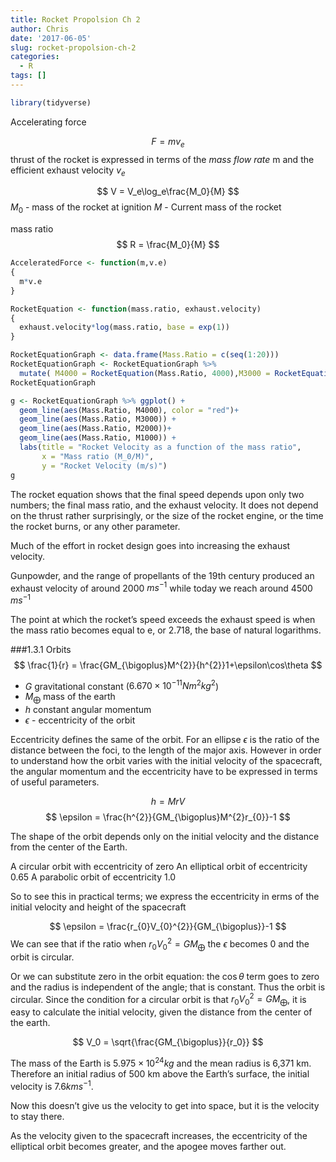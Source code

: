 ```yaml
---
title: Rocket Propolsion Ch 2
author: Chris
date: '2017-06-05'
slug: rocket-propolsion-ch-2
categories:
  - R
tags: []
---
```


```r
library(tidyverse)
```


Accelerating force 

$$
F=mv_e
$$
thrust of the rocket is expressed in terms of the *mass flow rate *
m and the efficient exhaust velocity $v_e$  

$$
V = V_e\log_e\frac{M_0}{M} 
$$
$M_0$ - mass of the rocket at ignition
$M$ - Current mass of the rocket 


mass ratio 
$$ 
R = \frac{M_0}{M}
$$


```r
AcceleratedForce <- function(m,v.e)
{
  m*v.e
}

RocketEquation <- function(mass.ratio, exhaust.velocity)
{
  exhaust.velocity*log(mass.ratio, base = exp(1))
}

```


```r
RocketEquationGraph <- data.frame(Mass.Ratio = c(seq(1:20)))
RocketEquationGraph <- RocketEquationGraph %>% 
  mutate( M4000 = RocketEquation(Mass.Ratio, 4000),M3000 = RocketEquation(Mass.Ratio, 3000),M2000 = RocketEquation(Mass.Ratio, 2000), M1000 = RocketEquation(Mass.Ratio, 1000) )
RocketEquationGraph
```



```r
g <- RocketEquationGraph %>% ggplot() + 
  geom_line(aes(Mass.Ratio, M4000), color = "red")+
  geom_line(aes(Mass.Ratio, M3000)) + 
  geom_line(aes(Mass.Ratio, M2000))+
  geom_line(aes(Mass.Ratio, M1000)) + 
  labs(title = "Rocket Velocity as a function of the mass ratio",
       x = "Mass ratio (M_0/M)",
       y = "Rocket Velocity (m/s)")
g
```

The rocket equation shows that the final speed depends upon only two numbers; the final mass ratio, and the exhaust velocity. It does not depend on the thrust rather surprisingly, or the size of the rocket engine, or the time the rocket burns, or any other parameter.

Much of the effort in rocket design goes into increasing the exhaust velocity. 

Gunpowder, and the range of propellants of the 19th century produced an exhaust velocity of around 2000 $ms^{-1}$ while today we reach around 4500 $ms^{-1}$

The point at which the rocket's speed exceeds the exhaust speed is when the mass ratio becomes equal to e, or 2.718, the base of natural logarithms.

###1.3.1 Orbits 
$$
\frac{1}{r} = \frac{GM_{\bigoplus}M^{2}}{h^{2}}1+\epsilon\cos\theta
$$

* $G$ gravitational constant ($6.670\times10^{-11}Nm^2kg^2$)
* $M_\bigoplus$ mass of the earth 
* $h$ constant angular momentum
* $\epsilon$ - eccentricity of the orbit

Eccentricity defines the same of the orbit. For an ellipse $\epsilon$ is the ratio of the distance between the foci, to the length of the major axis. However in order to understand how the orbit varies with the initial velocity of the spacecraft, the angular momentum and the eccentricity have to be expressed in terms of useful parameters. 


$$
h = MrV 
$$
$$
\epsilon = \frac{h^{2}}{GM_{\bigoplus}M^{2}r_{0}}-1
$$

The shape of the orbit depends only on the initial velocity and the distance from the center of the Earth. 

A circular orbit with eccentricity of zero 
An elliptical orbit of eccentricity 0.65
A parabolic orbit of eccentricity 1.0 

So to see this in practical terms; we express the eccentricity in erms of the initial velocity and height of the spacecraft 

$$
\epsilon = \frac{r_{0}V_{0}^{2}}{GM_{\bigoplus}}-1
$$
We can see that if the ratio when $r_0V_0^2 = GM_{\bigoplus}$ the $\epsilon$ becomes 0 and the orbit is circular.

Or we can substitute zero in the orbit equation: the $\cos\theta$ term goes to zero and the radius is independent of the angle; that is constant. Thus the orbit is circular. Since the condition for a circular orbit is that  $r_0V_0^2 = GM_{\bigoplus}$, it is easy to calculate the initial velocity, given the distance from the center of the earth.

$$
V_0 = \sqrt{\frac{GM_{\bigoplus}}{r_0}}
$$

The mass of the Earth is $5.975\times10^{24}kg$ and the mean radius is 6,371 km. Therefore an initial radius of 500 km above the Earth's surface, the initial velocity is 7.6$km s^{-1}$. 

Now this doesn't give us the velocity to get into space, but it is the velocity to stay there. 


As the velocity given to the spacecraft increases, the eccentricity of the elliptical orbit becomes greater, and the apogee moves farther out. 